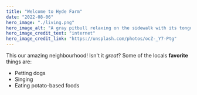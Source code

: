 ```yaml
---
title: "Welcome to Hyde Farm"
date: "2022-08-06"
hero_image: "./living.png"
hero_image_alt: "A gray pitbull relaxing on the sidewalk with its tongue hanging out"
hero_image_credit_text: "internet"
hero_image_credit_link: "https://unsplash.com/photos/ocZ-_Y7-Ptg"
---
```

This our amazing neighbourhood! Isn't it *great*?
Some of the locals **favorite** things are:
* Petting dogs
* Singing
* Eating potato-based foods